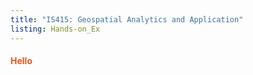 ```yaml
---
title: "IS415: Geospatial Analytics and Application"
listing: Hands-on_Ex
---
```


::: {style="color: #e8541e;"}
#### Hello {style="color: #e8541e;"}
:::
